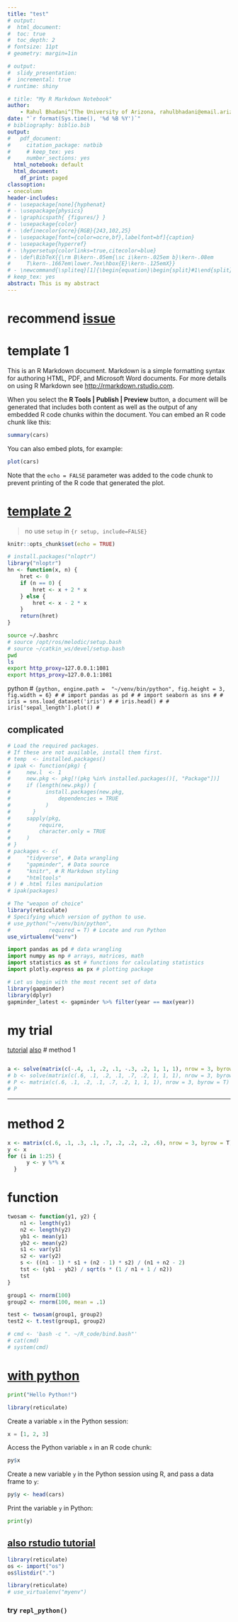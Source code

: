 ```yaml
---
title: "test"
# output:
#  html_document:
#  toc: true
#  toc_depth: 2
# fontsize: 11pt
# geometry: margin=1in

# output:
#  slidy_presentation:
#  incremental: true
# runtime: shiny

# title: "My R Markdown Notebook"
author: 
    - Rahul Bhadani^[The University of Arizona, rahulbhadani@email.arizona.edu]
date: "`r format(Sys.time(), '%d %B %Y')`"
# bibliography: biblio.bib
output:
#   pdf_document:
#     citation_package: natbib
#     # keep_tex: yes
#     number_sections: yes
  html_notebook: default
  html_document:
    df_print: paged
classoption:
- onecolumn
header-includes:
# - \usepackage[none]{hyphenat}
# - \usepackage{physics}
# - \graphicspath{ {figures/} }
# - \usepackage{color}
# - \definecolor{ocre}{RGB}{243,102,25}
# - \usepackage[font={color=ocre,bf},labelfont=bf]{caption}
# - \usepackage{hyperref}
# - \hypersetup{colorlinks=true,citecolor=blue}
# - \def\BibTeX{{\rm B\kern-.05em{\sc i\kern-.025em b}\kern-.08em
#     T\kern-.1667em\lower.7ex\hbox{E}\kern-.125emX}}
# - \newcommand{\spliteq}[1]{\begin{equation}\begin{split}#1\end{split}\end{equation}}
# keep_tex: yes
abstract: This is my abstract
---
```

# recommend [issue](https://github.com/REditorSupport/vscode-R/issues/103)

# template 1

This is an R Markdown document. Markdown is a simple formatting syntax for authoring HTML, PDF, and Microsoft Word documents. For more details on using R Markdown see <http://rmarkdown.rstudio.com>.

When you select the **R Tools | Publish | Preview** button, a document will be generated that includes both content as well as the output of any embedded R code chunks within the document. You can embed an R code chunk like this:

```r
summary(cars)
```

You can also embed plots, for example:

```r
plot(cars)
```

Note that the `echo = FALSE` parameter was added to the code chunk to prevent printing of the R code that generated the plot.

# [template 2](https://towardsdatascience.com/powerful-r-markdown-for-python-users-f20607f24f08)
> no use `setup` in `{r setup, include=FALSE}`
```r
knitr::opts_chunk$set(echo = TRUE)
```
```r
# install.packages("nloptr")
library("nloptr")
hn <- function(x, n) {
    hret <- 0
    if (n == 0) {
        hret <- x + 2 * x
    } else {
        hret <- x - 2 * x
    }
    return(hret)
}
```

```bash
source ~/.bashrc
# source /opt/ros/melodic/setup.bash
# source ~/catkin_ws/devel/setup.bash
pwd
ls
export http_proxy=127.0.0.1:1081
export https_proxy=127.0.0.1:1081
```

{python, engine.path =  "/home/username/anaconda3/envs/virtualenv/bin/python", fig.height = 3, fig.width = 6}
# ```{python, engine.path =  "~/venv/bin/python", fig.height = 3, fig.width = 6}
# # import pandas as pd
# # import seaborn as sns
# # iris = sns.load_dataset('iris')
# # iris.head()
# # iris['sepal_length'].plot()
# ```

## complicated
```r
# Load the required packages.
# If these are not available, install them first.
# temp  <- installed.packages()
# ipak <- function(pkg) {
#     new.l  <- 1
#     new.pkg <- pkg[!(pkg %in% installed.packages()[, "Package"])]
#     if (length(new.pkg)) {
#           install.packages(new.pkg,
#               dependencies = TRUE
#           )
#       }
#     sapply(pkg,
#         require,
#         character.only = TRUE
#     )
# }
# packages <- c(
#     "tidyverse", # Data wrangling
#     "gapminder", # Data source
#     "knitr", # R Markdown styling
#     "htmltools"
# ) # .html files manipulation
# ipak(packages)
```

```r
# The "weapon of choice"
library(reticulate)
# Specifying which version of python to use.
# use_python("~/venv/bin/python", 
#            required = T) # Locate and run Python
use_virtualenv("venv")
```

```python
import pandas as pd # data wrangling
import numpy as np # arrays, matrices, math
import statistics as st # functions for calculating statistics
import plotly.express as px # plotting package
```

```r
# Let us begin with the most recent set of data
library(gapminder)
library(dplyr)
gapminder_latest <- gapminder %>% filter(year == max(year))
```

# my trial

[tutorial](https://www.stat.berkeley.edu/~mgoldman/Section0220.pdf)
[also](https://cran.r-project.org/doc/manuals/r-release/R-intro.html#Using-R-interactively)
# method 1
```r

```
```r
a <- solve(matrix(c(-.4, .1, .2, .1, -.3, .2, 1, 1, 1), nrow = 3, byrow = T), c(0, 0, 1))
# b <- solve(matrix(c(.6, .1, .2, .1, .7, .2, 1, 1, 1), nrow = 3, byrow = T), c(0, 0, 1))
# P <- matrix(c(.6, .1, .2, .1, .7, .2, 1, 1, 1), nrow = 3, byrow = T)
# P
```
----
# method 2
```r
x <- matrix(c(.6, .1, .3, .1, .7, .2, .2, .2, .6), nrow = 3, byrow = T)
y <- x
for (i in 1:25) {
      y <- y %*% x
  }
```

# function
```r
twosam <- function(y1, y2) {
    n1 <- length(y1)
    n2 <- length(y2)
    yb1 <- mean(y1)
    yb2 <- mean(y2)
    s1 <- var(y1)
    s2 <- var(y2)
    s <- ((n1 - 1) * s1 + (n2 - 1) * s2) / (n1 + n2 - 2)
    tst <- (yb1 - yb2) / sqrt(s * (1 / n1 + 1 / n2))
    tst
}

group1 <- rnorm(100)
group2 <- rnorm(100, mean = .1)

test <- twosam(group1, group2)
test2 <- t.test(group1, group2)

# cmd <- 'bash -c ". ~/R_code/bind.bash"'
# cat(cmd)
# system(cmd)


```

# [with python](https://bookdown.org/yihui/rmarkdown-cookbook/eng-python.html)
```python
print("Hello Python!")
```

```r
library(reticulate)
```

Create a variable `x` in the Python session:

```python
x = [1, 2, 3]
```

Access the Python variable `x` in an R code chunk:

```r
py$x
```

Create a new variable `y` in the Python session using R,
and pass a data frame to `y`:

```r
py$y <- head(cars)
```

Print the variable `y` in Python:

```python
print(y)
```

## [also rstudio tutorial](https://rstudio.github.io/reticulate/#python-in-r-markdown)

```r
library(reticulate)
os <- import("os")
os$listdir(".")
```

```r
library(reticulate)
# use_virtualenv("myenv")
```

### try `repl_python()`